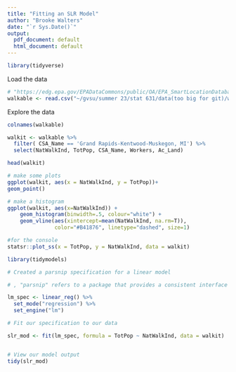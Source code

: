 ---
title: "Fitting an SLR Model"
author: "Brooke Walters"
date: "`r Sys.Date()`"
output:
  pdf_document: default
  html_document: default
---

```{r}
library(tidyverse)
```


Load the data
```{r}
# "https://edg.epa.gov/EPADataCommons/public/OA/EPA_SmartLocationDatabase_V3_Jan_2021_Final.csv" # too big for git
walkable <- read.csv("~/gvsu/summer 23/stat 631/data(too big for git)/walkable_2021.csv")
```


Explore the data
```{r}
colnames(walkable)
```



```{r}
walkit <- walkable %>%
  filter( CSA_Name == 'Grand Rapids-Kentwood-Muskegon, MI') %>% 
  select(NatWalkInd, TotPop, CSA_Name, Workers, Ac_Land)

head(walkit)
```

```{r}
# make some plots
ggplot(walkit, aes(x = NatWalkInd, y = TotPop))+
geom_point()

```
```{r}
# make a histogram
ggplot(walkit, aes(x=NatWalkInd)) +
    geom_histogram(binwidth=.5, colour="white") +
    geom_vline(aes(xintercept=mean(NatWalkInd, na.rm=T)),   
               color="#B41876", linetype="dashed", size=1)

```

```{r}
#for the console
statsr::plot_ss(x = TotPop, y = NatWalkInd, data = walkit)
```


```{r}
library(tidymodels)
```


```{r}
# Created a parsnip specification for a linear model

# , "parsnip" refers to a package that provides a consistent interface for working with various modeling engines in R, such as glm, random forests, support vector machines, etc. It allows you to specify and fit models using a unified syntax, regardless of the underlying modeling engine.

lm_spec <- linear_reg() %>%
  set_mode("regression") %>%
  set_engine("lm")

# Fit our specification to our data

slr_mod <- fit(lm_spec, formula = TotPop ~ NatWalkInd, data = walkit)


# View our model output
tidy(slr_mod)
```

